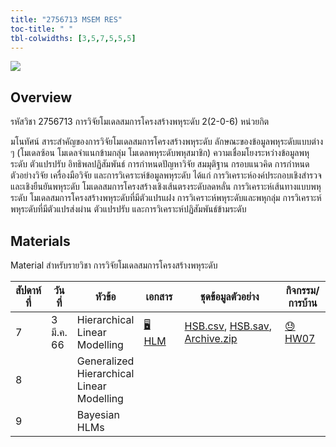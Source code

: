 ```yaml
---
title: "2756713 MSEM RES"
toc-title: " "
tbl-colwidths: [3,5,7,5,5,5]
---
```


![](images/image-488590407.png)

## Overview

รหัสวิชา 2756713 การวิจัยโมเดลสมการโครงสร้างพหุระดับ 2(2-0-6) หน่วยกิต

มโนทัศน์ สาระสำคัญของการวิจัยโมเดลสมการโครงสร้างพหุระดับ ลักษณะของข้อมูลพหุระดับแบบต่าง ๆ (โมเดลซ้อน โมเดลจำแนกข้ามกลุ่ม โมเดลพหุระดับพหุสมาชิก) ความเชื่อมโยงระหว่างข้อมูลพหุระดับ ตัวแปรปรับ อิทธิพลปฏิสัมพันธ์ การกำหนดปัญหาวิจัย สมมุติฐาน กรอบแนวคิด การกำหนดตัวอย่างวิจัย เครื่องมือวิจัย และการวิเคราะห์ข้อมูลพหุระดับ ได้แก่ การวิเคราะห์องค์ประกอบเชิงสำรวจและเชิงยืนยันพหุระดับ โมเดลสมการโครงสร้างเชิงเส้นตรงระดับลดหลั่น การวิเคราะห์เส้นทางแบบพหุระดับ โมเดลสมการโครงสร้างพหุระดับที่มีตัวแปรแฝง การวิเคราะห์พหุระดับและพหุกลุ่ม การวิเคราะห์พหุระดับที่มีตัวแปรส่งผ่าน ตัวแปรปรับ และการวิเคราะห์ปฏิสัมพันธ์ข้ามระดับ

## Materials

Material สำหรับรายวิชา การวิจัยโมเดลสมการโครงสร้างพหุระดับ

| สัปดาห์ที่ | วันที่       | หัวข้อ                                      | เอกสาร                          | ชุดข้อมูลตัวอย่าง                                                                                  | กิจกรรม/การบ้าน                     |
|--------|-----------|-------------------------------------------|---------------------------------|-----------------------------------------------------------------------------------------------|-----------------------------------|
| 7      | 3 มี.ค. 66 | Hierarchical Linear Modelling             | [🖥️ HLM](materials/07HLMs.html) | [HSB.csv](datasets/HSB.csv), [HSB.sav](datasets/HSB.SAV), [Archive.zip](datasets/Archive.zip) | [😓 HW07](homeworks/hw_wk07.html) |
| 8      |           | Generalized Hierarchical Linear Modelling |                                 |                                                                                               |                                   |
| 9      |           | Bayesian HLMs                             |                                 |                                                                                               |                                   |
